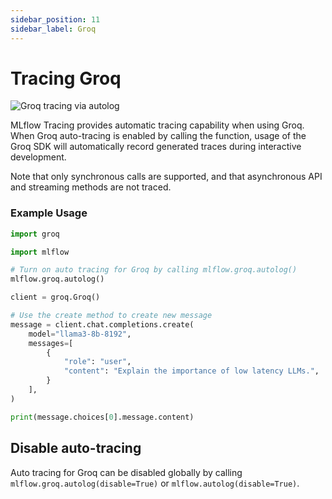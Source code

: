 ```yaml
---
sidebar_position: 11
sidebar_label: Groq
---
```



# Tracing Groq

![Groq tracing via autolog](/images/llms/groq/groq-tracing.png)

MLflow Tracing provides automatic tracing capability when using Groq.
When Groq auto-tracing is enabled by calling the <APILink fn="mlflow.groq.autolog" /> function,
usage of the Groq SDK will automatically record generated traces during interactive development.

Note that only synchronous calls are supported, and that asynchronous API and streaming methods are not traced.

### Example Usage

```python
import groq

import mlflow

# Turn on auto tracing for Groq by calling mlflow.groq.autolog()
mlflow.groq.autolog()

client = groq.Groq()

# Use the create method to create new message
message = client.chat.completions.create(
    model="llama3-8b-8192",
    messages=[
        {
            "role": "user",
            "content": "Explain the importance of low latency LLMs.",
        }
    ],
)

print(message.choices[0].message.content)
```

## Disable auto-tracing

Auto tracing for Groq can be disabled globally by calling `mlflow.groq.autolog(disable=True)` or `mlflow.autolog(disable=True)`.